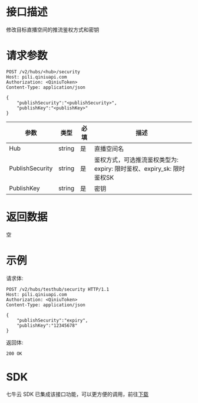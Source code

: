 # 接口描述

修改目标直播空间的推流鉴权方式和密钥

# 请求参数

```
POST /v2/hubs/<hub>/security
Host: pili.qiniuapi.com 
Authorization: <QiniuToken> 
Content-Type: application/json 

{
    "publishSecurity":"<publishSecurity>",
    "publishKey":"<publishKey>"
}
```

|      参数          |      类型          |  必填   |                  描述                      |
| -------------------- | -------------------- | ----------- | ------------------------------------------ |
|       Hub           |    string           | 是    |  直播空间名                                        |
|PublishSecurity      |    string           | 是    | 鉴权方式，可选推流鉴权类型为: expiry: 限时鉴权、expiry_sk: 限时鉴权SK|
|PublishKey           |    string           | 是    |      密钥                                     |

# 返回数据

空

# 示例

请求体:

```
POST /v2/hubs/testhub/security HTTP/1.1
Host: pili.qiniuapi.com 
Authorization: <QiniuToken> 
Content-Type: application/json 

{
    "publishSecurity":"expiry",
    "publishKey":"12345678"
}
```

返回体:

```
200 OK
```

# SDK

七牛云 SDK 已集成该接口功能，可以更方便的调用，前往[下载](https://github.com/qiniu/go-sdk)
